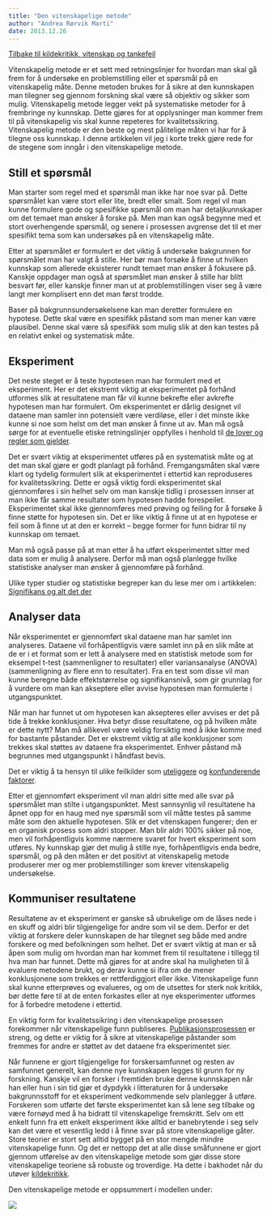 ```yaml
---
title: "Den vitenskapelige metode"
author: "Andrea Rørvik Marti"
date: 2013.12.26
---
```


[Tilbake til kildekritikk, vitenskap og tankefeil](../../kildekritikk.qmd "Kildekritikk, vitenskap og tankefeil")

Vitenskapelig metode er et sett med retningslinjer for hvordan man skal gå frem for å undersøke en problemstilling eller et spørsmål på en vitenskapelig måte. Denne metoden brukes for å sikre at den kunnskapen man tilegner seg gjennom forskning skal være så objektiv og sikker som mulig. Vitenskapelig metode legger vekt på systematiske metoder for å frembringe ny kunnskap. Dette gjøres for at opplysninger man kommer frem til på vitenskapelig vis skal kunne repeteres for kvalitetssikring. Vitenskapelig metode er den beste og mest pålitelige måten vi har for å tilegne oss kunnskap. I denne artikkelen vil jeg i korte trekk gjøre rede for de stegene som inngår i den vitenskapelige metode.

## Still et spørsmål

Man starter som regel med et spørsmål man ikke har noe svar på. Dette spørsmålet kan være stort eller lite, bredt eller smalt. Som regel vil man kunne formulere gode og spesifikke spørsmål om man har detaljkunnskaper om det temaet man ønsker å forske på. Men man kan også begynne med et stort overhengende spørsmål, og senere i prosessen avgrense det til et mer spesifikt tema som kan undersøkes på en vitenskapelig måte.

Etter at spørsmålet er formulert er det viktig å undersøke bakgrunnen for spørsmålet man har valgt å stille. Her bør man forsøke å finne ut hvilken kunnskap som allerede eksisterer rundt temaet man ønsker å fokusere på. Kanskje oppdager man også at spørsmålet man ønsker å stille har blitt besvart før, eller kanskje finner man ut at problemstillingen viser seg å være langt mer komplisert enn det man først trodde.

Baser på bakgrunnsundersøkelsene kan man deretter formulere en hypotese. Dette skal være en spesifikk påstand som man mener kan være plausibel. Denne skal være så spesifikk som mulig slik at den kan testes på en relativt enkel og systematisk måte.

## Eksperiment

Det neste steget er å teste hypotesen man har formulert med et eksperiment. Her er det ekstremt viktig at eksperimentet på forhånd utformes slik at resultatene man får vil kunne bekrefte eller avkrefte hypotesen man har formulert. Om eksperimentet er dårlig designet vil dataene man samler inn potensielt være verdiløse, eller i det minste ikke kunne si noe som helst om det man ønsker å finne ut av. Man må også sørge for at eventuelle etiske retningslinjer oppfylles i henhold til [de lover og regler som gjelder](brokenlink/forskningsetikk/ "Forskningsetikk").

Det er svært viktig at eksperimentet utføres på en systematisk måte og at det man skal gjøre er godt planlagt på forhånd. Fremgangsmåten skal være klart og tydelig formulert slik at eksperimentet i ettertid kan reproduseres for kvalitetssikring. Dette er også viktig fordi eksperimentet skal gjennomføres i sin helhet selv om man kanskje tidlig i prosessen innser at man ikke får samme resultater som hypotesen hadde forespeilet. Eksperimentet skal ikke gjennomføres med prøving og feiling for å forsøke å finne støtte for hypotesen sin. Det er like viktig å finne ut at en hypotese er feil som å finne ut at den er korrekt – begge former for funn bidrar til ny kunnskap om temaet.

Man må også passe på at man etter å ha utført eksperimentet sitter med data som er mulig å analysere. Derfor må man også planlegge hvilke statistiske analyser man ønsker å gjennomføre på forhånd.

Ulike typer studier og statistiske begreper kan du lese mer om i artikkelen: [Signifikans og alt det der](brokenlink/signifikans-og-alt-det-der/ "Signifikans og alt det der")

## Analyser data

Når eksperimentet er gjennomført skal dataene man har samlet inn analyseres. Dataene vil forhåpentligvis være samlet inn på en slik måte at de er i et format som er lett å analysere med en statistisk metode som for eksempel t-test (sammenligner to resultater) eller variansanalyse (ANOVA) (sammenligning av flere enn to resultater). Fra en test som disse vil man kunne beregne både effektstørrelse og signifikansnivå, som gir grunnlag for å vurdere om man kan akseptere eller avvise hypotesen man formulerte i utgangspunktet.

Når man har funnet ut om hypotesen kan aksepteres eller avvises er det på tide å trekke konklusjoner. Hva betyr disse resultatene, og på hvilken måte er dette nytt? Man må allikevel være veldig forsiktig med å ikke komme med for bastante påstander. Det er ekstremt viktig at alle konklusjoner som trekkes skal støttes av dataene fra eksperimentet. Enhver påstand må begrunnes med utgangspunkt i håndfast bevis.

Det er viktig å ta hensyn til ulike feilkilder som [uteliggere](brokenlink/soyaprotein-ostrogen-og-uteliggere-hvorfor-du-skal-vaere-obs-pa-feilkilder/ "Soyaprotein, østrogen og uteliggere – Hvorfor du skal være obs på feilkilder") og [konfunderende faktorer](brokenlink/helsebevisste-individer/ "Helsebevisste individer – en forstyrrende faktor i forskningen?").

Etter et gjennomført eksperiment vil man aldri sitte med alle svar på spørsmålet man stilte i utgangspunktet. Mest sannsynlig vil resultatene ha åpnet opp for en haug med nye spørsmål som vil måtte testes på samme måte som den aktuelle hypotesen. Slik er det vitenskapen fungerer; den er en organisk prosess som aldri stopper. Man blir aldri 100% sikker på noe, men vil forhåpentligvis komme nærmere svaret for hvert eksperiment som utføres. Ny kunnskap gjør det mulig å stille nye, forhåpentligvis enda bedre, spørsmål, og på den måten er det positivt at vitenskapelig metode produserer mer og mer problemstillinger som krever vitenskapelig undersøkelse.

## Kommuniser resultatene

Resultatene av et eksperiment er ganske så ubrukelige om de låses nede i en skuff og aldri blir tilgjengelige for andre som vil se dem. Derfor er det viktig at forskere deler kunnskapen de har tilegnet seg både med andre forskere og med befolkningen som helhet. Det er svært viktig at man er så åpen som mulig om hvordan man har kommet frem til resultatene i tillegg til hva man har funnet. Dette må gjøres for at andre skal ha muligheten til å evaluere metodene brukt, og derav kunne si ifra om de mener konklusjonene som trekkes er rettferdiggjort eller ikke. Vitenskapelige funn skal kunne etterprøves og evalueres, og om de utsettes for sterk nok kritikk, bør dette føre til at de enten forkastes eller at nye eksperimenter utformes for å forbedre metodene i ettertid.

En viktig form for kvalitetssikring i den vitenskapelige prosessen forekommer når vitenskapelige funn publiseres. [Publikasjonsprosessen](brokenlink/publikasjonsprosessen/ "Publikasjonsprosessen") er streng, og dette er viktig for å sikre at vitenskapelige påstander som fremmes for andre er støttet av det dataene fra eksperimentet sier.

Når funnene er gjort tilgjengelige for forskersamfunnet og resten av samfunnet generelt, kan denne nye kunnskapen legges til grunn for ny forskning. Kanskje vil en forsker i fremtiden bruke denne kunnskapen når han eller hun i sin tid gjør et dypdykk i litteraturen for å undersøke bakgrunnsstoff for et eksperiment vedkommende selv planlegger å utføre. Forskeren som utførte det første eksperimentet kan så lene seg tilbake og være fornøyd med å ha bidratt til vitenskapelige fremskritt. Selv om ett enkelt funn fra ett enkelt eksperiment ikke alltid er banebrytende i seg selv kan det være et vesentlig ledd i å finne svar på store vitenskapelige gåter. Store teorier er stort sett alltid bygget på en stor mengde mindre vitenskapelige funn. Og det er nettopp det at alle disse småfunnene er gjort gjennom utførelse av den vitenskapelige metode som gjør disse store vitenskapelige teoriene så robuste og troverdige. Ha dette i bakhodet når du utøver [kildekritikk](brokenlink/kildekritikk/ "Kildekritikk – hva er en god kilde?").

Den vitenskapelige metode er oppsummert i modellen under:

![](images/clipboard-1093494877.png)

